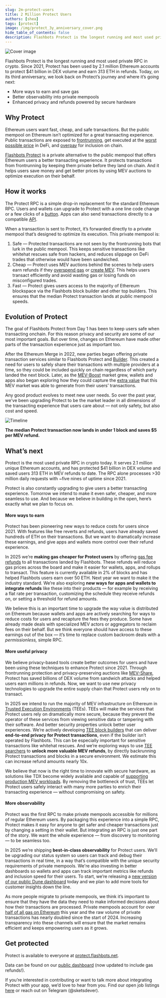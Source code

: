 ```yaml
---
slug: 2m-protect-users
title: 2 Million Protect Users
authors: [shea]
tags: [protect]
image: /img/protect_3y_anniversary_cover.png
hide_table_of_contents: false
description: Flashbots Protect is the longest running and most used private RPC in crypto. Since 2021, Protect has been used by 2.1 million Ethereum accounts to protect $41 billion in DEX volume and earn 313 ETH in refunds. Today, on its third anniversary, we look back on Protect’s journey and where it’s going next.
---
```


![Cover image](/img/2m_protect_users_cover.png)

Flashbots Protect is the longest running and most used private RPC in crypto. Since 2021, Protect has been used by 2.1 million Ethereum accounts to protect $41 billion in DEX volume and earn 313 ETH in refunds. Today, on its third anniversary, we look back on Protect’s journey and where it’s going next:
* More ways to earn and save gas
* Better observability into private mempools
* Enhanced privacy and refunds powered by secure hardware

<!--truncate-->

## Why Protect

Ethereum users want fast, cheap, and safe transactions. But the public mempool on Ethereum isn’t optimized for a great transacting experience. Public transactions are exposed to [frontrunning](https://www.youtube.com/watch?v=UZ-NNd6yjFM), get executed at the [worst possible price](https://0x.org/post/measuring-the-impact-of-hidden-dex-costs) in DeFi, and [overpay](https://dune.com/queries/3588844/6044218) for inclusion on chain.

[Flashbots Protect](https://protect.flashbots.net/) is a private alternative to the public mempool that offers Ethereum users a better transacting experience. It protects transactions from frontrunning by keeping them private before they land on chain. And it helps users save money and get better prices by using MEV auctions to optimize execution on their behalf.

## How it works

The Protect RPC is a simple drop-in replacement for the standard Ethereum RPC. Users and wallets can upgrade to Protect with a one line code change or a few clicks of a [button](http://protect.flashbots.net). Apps can also send transactions directly to a compatible [API](https://docs.flashbots.net/flashbots-protect/additional-documentation/eth-sendPrivateTransaction).

When a transaction is sent to Protect, it’s forwarded directly to a private mempool that’s designed to optimize its execution. This private mempool is:

1. Safe — Protected transactions are not seen by the frontrunning bots that lurk in the public mempool. This keeps sensitive transactions like whitehat rescues safe from hackers, and reduces slippage on DeFi trades that otherwise would have been sandwiched.
2. Cheap — Protect uses MEV auctions behind the scenes to help users earn refunds if they [overspend gas](https://docs.flashbots.net/flashbots-protect/gas-fee-refunds) or [create MEV](https://docs.flashbots.net/flashbots-protect/mev-refunds). This helps users transact efficiently and avoid wasting gas or losing funds on misconfigured trades.
3. Fast — Protect gives users access to the majority of Ethereum blockspace via the Flashbots block builder and other top builders. This ensures that the median Protect transaction lands at public mempool speeds.

## Evolution of Protect

The goal of Flashbots Protect from Day 1 has been to keep users safe when transacting onchain. For this reason privacy and security are some of our most important goals. But over time, changes on Ethereum have made other parts of the transaction experience just as important too.

After the Ethereum Merge in 2022, new parties began offering private transaction services similar to Flashbots Protect and [Builder](https://docs.flashbots.net/flashbots-auction/quick-start). This created a need for users to safely share their transactions with multiple providers at a time, so they could be included quickly on chain regardless of which party landed the next block. Later, as the [MEV-Boost](https://docs.flashbots.net/flashbots-mev-boost/introduction) market grew, wallets and apps also began exploring how they could capture the [extra value](https://libmev.com/) that this MEV market was able to generate from their users’ transactions.

Any good product evolves to meet new user needs. So over the past year, we’ve been upgrading Protect to be the market leader in all dimensions of the transacting experience that users care about — not only safety, but also cost and speed.

![Timeline](/img/2m_protect_users_timeline.png)

**The median Protect transaction now lands in under 1 block and saves $5 per MEV refund.**

## What’s next

Protect is the most used private RPC in crypto today. It serves 2.1 million unique Ethereum accounts, and has protected $41 billion in DEX volume and saved users 313 ETH in MEV refunds to date. The RPC alone processes >30 million daily requests with ~five nines of uptime since 2021.

Protect is also constantly upgrading to give users a better transacting experience. Tomorrow we intend to make it even safer, cheaper, and more seamless to use. And because we believe in building in the open, here’s exactly what we plan to focus on.

#### **More ways to earn**

Protect has been pioneering new ways to reduce costs for users since 2021. With features like free reverts and refunds, users have already saved hundreds of ETH on their transactions. But we want to dramatically increase these earnings, and give apps and wallets more control over their refund experience.

In 2025 we’re **making gas cheaper for Protect users** by offering [gas fee refunds](https://docs.flashbots.net/flashbots-protect/gas-fee-refunds) to all transactions landed by Flashbots. These refunds will reduce gas prices across the board and make it easier for wallets, apps, and rollups to transact. This feature is currently available in 2% of blocks and has helped Flashbots users earn over 50 ETH. Next year we want to make it the industry standard. We’re also exploring **new ways for apps and wallets to integrate refunds** like these into their products — for example by receiving a flat rate per transaction, customizing the schedule they receive refunds on, or setting a threshold for refund amounts.

We believe this is an important time to upgrade the way value is distributed on Ethereum because wallets and apps are actively searching for ways to reduce costs for users and recapture the fees they produce. Some have already made deals with specialized MEV actors or aggregators to reclaim fees on their behalf. But we think everyone should have access to these earnings out of the box — it’s time to replace custom backroom deals with a *permissionless,* simple RPC.

#### **More useful privacy**

We believe privacy-based tools create better outcomes for users and have been using these techniques to enhance Protect since 2021. Through frontrunning protection and privacy-preserving auctions like [MEV-Share](https://docs.flashbots.net/flashbots-mev-share/introduction), Protect has saved billions of DEX volume from sandwich attacks and helped users earn millions in refunds. Now, we want to use new privacy technologies to upgrade the entire supply chain that Protect users rely on to transact.

In 2025 we intend to run the majority of MEV infrastructure on Ethereum in [Trusted Execution Environments](https://collective.flashbots.net/t/flashwares-i-tees-feat-intel-sgx/3405) (TEEs). TEEs will make the services that Protect users rely on dramatically more secure, because they prevent the operator of these services from viewing sensitive data or tampering with their software. And better security properties unlock better user experiences. We’re actively developing [TEE block builders](https://collective.flashbots.net/t/first-blocks-built-inside-tdx/3386) that can deliver **end-to-end privacy for Protect transactions**, even if the builder isn’t operated by Flashbots. This can be especially important for sensitive transactions like whitehat rescues. And we’re exploring ways to use [TEE searchers](https://collective.flashbots.net/t/searching-in-tdx/3902) to **unlock more valuable MEV refunds**, by directly backrunning Protect transactions and blocks in a secure environment. We estimate this can increase refund amounts nearly 10x.

We believe that now is the right time to innovate with secure hardware, as solutions like TDX become widely available and capable of [supporting production MEV workloads](https://ethcc.io/archives/decentralized-block-building). By removing the bottleneck of trust, TEEs let Protect users safely interact with many more parties to enrich their transacting experience — without compromising on safety.

#### **More observability**

Protect was the first RPC to make private mempools accessible for millions of regular Ethereum users. By packaging this experience into a simple RPC, Protect makes it easy for anyone to get safer and cheaper transactions just by changing a setting in their wallet. But integrating an RPC is just one part of the story. We want the whole experience — from discovery to monitoring — to be seamless too.

In 2025 we’re shipping **best-in-class observability** for Protect users. We’ll be upgrading our status system so users can track and debug their transactions in real time, in a way that’s compatible with the unique security requirements of private mempools. We're also investing in better dashboards so wallets and apps can track important metrics like refunds and inclusion speed for their users. To start, we’re releasing a [new version of our public Dune dashboard](https://dune.com/flashbots/flashbots-protect) today and we plan to add more tools for customer insights down the line.

As more people migrate to private mempools, we think it’s important to ensure that they have the data they need to make informed decisions about how their transactions are processed. Private mempools account for over [half of all gas on Ethereum](https://www.blocknative.com/blog/ethereum-private-transactions-the-flippening) this year and the raw volume of private transactions has nearly doubled since the start of 2024. Increasing transparency into these channels will ensure that the market remains efficient and keeps empowering users as it grows.

## Get protected

Protect is available to everyone at [protect.flashbots.net](http://protect.flashbots.net).

Data can be found on our [public dashboard](https://dune.com/flashbots/flashbots-protect) (now updated to include gas refunds!).

If you’re interested in contributing or want to talk more about integrating Protect with your app, we’d love to hear from you. Find our open job listings [here](https://jobs.flashbots.net/) or reach out on Telegram (@sketsdever).

